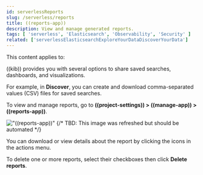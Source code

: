```yaml
---
id: serverlessReports
slug: /serverless/reports
title: ((reports-app))
description: View and manage generated reports.
tags: [ 'serverless', 'Elasticsearch', 'Observability', 'Security' ]
related: ['serverlessElasticsearchExploreYourDataDiscoverYourData']
---
```


<DocBadge template="technical preview" />
This content applies to: <DocBadge template="elasticsearch" slug="/serverless/elasticsearch/what-is-elasticsearch-serverless" /> <DocBadge template="observability" slug="/serverless/observability/what-is-observability-serverless" /> <DocBadge template="security" slug="/serverless/security/what-is-security-serverless" />

((kib)) provides you with several options to share saved searches, dashboards, and visualizations.

For example, in **Discover**, you can create and download comma-separated values (CSV) files for saved searches.

To view and manage reports, go to **((project-settings)) > ((manage-app)) > ((reports-app))**.

!["((reports-app))"](images/reports-management.png)
{/* TBD: This image was refreshed but should be automated */}

You can download or view details about the report by clicking the icons in the actions menu.

To delete one or more reports, select their checkboxes then click **Delete reports**.


